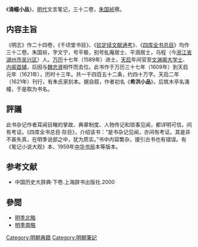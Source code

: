 {{Citation style|time=2020-10-01T23:26:15+00:00}}

《'''涌幢小品'''》，[[明代|明代]]文言笔记，三十二卷，[[朱国祯|朱国祯]]撰。 

==内容主旨==
《明志》作二十四卷，《千顷堂书目》、《[[钦定续文献通考|钦定续文献通考]]》、《[[四库全书总目|四库全书总目]]》均作三十二卷。朱国祯，字文宁，号平极，别号虬庵居士、平涵居士，乌程（今[[浙江省|浙江省]][[湖州市|湖州市]][[吴兴区|吴兴区]]）人。[[万历|万历]]十七年（1589年）进士，[[天启|天启]]年间官至[[文渊阁大学士|文渊阁大学士]]、[[内阁首辅|内阁首辅]]，后因与[[魏忠贤|魏忠贤]]相忤而去位。此书作于万历三十七年（1609年）到天启元年（1621年），历时十三年。共一千四百五十二条，约四十万字。天启二年（1621年）刊行，有朱氏家刻本。据自叙，作者初名《'''希洪小品'''》，后筑木亭名涌幢，于是取为书名。

==評議==
此书杂记作者耳闻目睹的掌故、典章制度、人物传记和琐事见闻，都详明可信，间有考证。《四库全书总目·存目》，介绍该书：“是书杂记见闻，亦间有考证。其是非不甚失真，在明季说部之中，犹为质实。”书中内容繁杂，援引古书也有错误。有《笔记小说大观》本、1959年[[中华书局|中华书局]]本等版本。

==参考文献==
{{refbegin}}
* 中国历史大辞典·下卷.上海辞书出版社.2000
{{refend}}

==參閲==
*[[明季北略|明季北略]]
*[[明季南略|明季南略]]

[[Category:明朝典籍|Category:明朝典籍]]
[[Category:明朝筆記|Category:明朝筆記]]